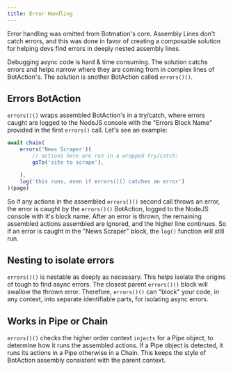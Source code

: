 ---
title: Error Handling
---

Error handling was omitted from Botmation's core. Assembly Lines don't catch errors, and this was done in favor of creating a composable solution for helping devs find errors in deeply nested assembly lines.

Debugging async code is hard & time consuming. The solution catchs errors and helps narrow where they are coming from in complex lines of BotAction's. The solution is another BotAction called `errors()()`.

## Errors BotAction

`errors()()` wraps assembled BotAction's in a try/catch, where errors caught are logged to the NodeJS console with the "Errors Block Name" provided in the first `errors()` call. Let's see an example:

```typescript
await chain(
    errors('News Scraper')(
        // actions here are ran in a wrapped try/catch:
        goTo('site to scrape'),

    ),
    log('this runs, even if errors()() catches an error')
)(page)
```
So if any actions in the assembled `errors()()` second call throws an error, the error is caught by the `errors()()` BotAction, logged to the NodeJS console with it's block name. After an error is thrown, the remaining assembled actions assembled are ignored, and the higher line continues. So if an error is caught in the "News Scraper" block, the `log()` function will still run.

## Nesting to isolate errors
`errors()()` is nestable as deeply as necessary. This helps isolate the origins of tough to find async errors. The closest parent `errors()()` block will swallow the thrown error. Therefore, `errors()()` can "block" your code, in any context, into separate identifiable parts, for isolating async errors.

## Works in Pipe or Chain

`errors()()` checks the higher order context `injects` for a Pipe object, to determine how it runs the assembled actions. If a Pipe object is detected, it runs its actions in a Pipe otherwise in a Chain. This keeps the style of BotAction assembly consistent with the parent context.